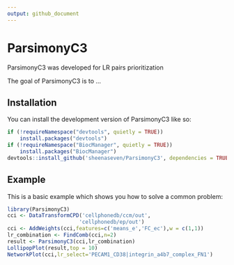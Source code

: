 ```yaml
---
output: github_document
---
```


<!-- README.md is generated from README.Rmd. Please edit that file -->

# ParsimonyC3
ParsimonyC3 was developed for LR pairs prioritization
<!-- badges: start -->
<!-- badges: end -->

The goal of ParsimonyC3 is to ...

## Installation

You can install the development version of ParsimonyC3 like so:

``` r
if (!requireNamespace("devtools", quietly = TRUE))
    install.packages("devtools")
if (!requireNamespace("BiocManager", quietly = TRUE))
    install.packages("BiocManager")
devtools::install_github('sheenaseven/ParsimonyC3', dependencies = TRUE)
```

## Example

This is a basic example which shows you how to solve a common problem:

```r
library(ParsimonyC3)
cci <- DataTransformCPD('cellphonedb/ccm/out',
                       'cellphonedb/ep/out')
cci <- AddWeights(cci,features=c('means_e','FC_ec'),w = c(1,1))
lr_combination <- FindComb(cci,n=2)
result <- ParsimonyC3(cci,lr_combination)
LollipopPlot(result,top = 10)
NetworkPlot(cci,lr_select='PECAM1_CD38|integrin_a4b7_complex_FN1')
```

